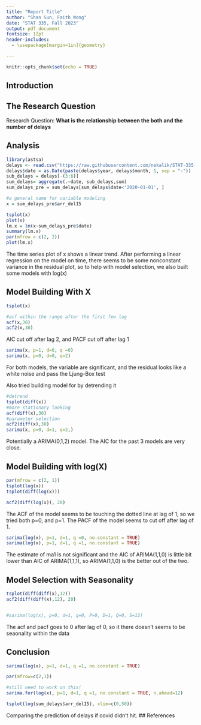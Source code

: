---
title: "Report Title"
author: "Shan Sun, Faith Wong"
date: "STAT 335, Fall 2023"
output: pdf_document
fontsize: 12pt
header-includes:
  - \usepackage[margin=1in]{geometry}

---

```{r setup, include=FALSE}
knitr::opts_chunk$set(echo = TRUE)
```

## Introduction

<!-- An introduction to the data and the problem would be a very good way to start. -->



## The Research Question

<!-- Clearly state your SINGLE RESEARCH QUESTION -->
Research Question: **What is the relationship between the both and the number of delays**

## Analysis

<!-- Your analysis goes here.  -->

<!-- Be sure to carefully select the plots and graphics that best support your analysis and conclusion. -->

```{r}
library(astsa)
delays <- read.csv("https://raw.githubusercontent.com/nekalik/STAT-335-Project/main/Airline_Delay_Cause.csv")
delays$date = as.Date(paste(delays$year, delays$month, 1, sep = "-"))
sub_delays = delays[-(3:6)]
sum_delays= aggregate(.~date, sub_delays,sum)
sum_delays_pre = sum_delays[sum_delays$date<'2020-01-01', ]
```


```{r}
#a general name for variable modeling
x = sum_delays_pre$arr_del15

tsplot(x)
plot(x)
lm.x = lm(x~sum_delays_pre$date)
summary(lm.x)
par(mfrow = c(2, 2))
plot(lm.x)
```

The time series plot of x shows a linear trend. After performing a linear regression on the model on time, there seems to be some nonconstant variance in the residual plot, so to help with model selection, we also built some models with log(x)


## Model Building With X
```{R}
tsplot(x)

#acf within the range after the first few lag
acf(x,30)
acf2(x,30)
```
AIC cut off after lag 2, and PACF cut off after lag 1

```{R}
sarima(x, p=1, d=0, q =0)
sarima(x, p=0, d=0, q=2)
```
For both models, the variable are significant, and the residual looks like a white noise and pass the Ljung-Box test

Also tried building model for by detrending it

```{R}
#detrend
tsplot(diff(x))
#more stationary looking
acf(diff(x),30)
#parameter selection
acf2(diff(x),30)
sarima(x, p=0, d=1, q=2,)
```
Potentially a ARIMA(0,1,2) model. The AIC for the past 3 models are very close. 


## Model Building with log(X)
```{R}
par(mfrow = c(2, 1))
tsplot(log(x))
tsplot(diff(log(x)))
```

```{r}
acf2(diff(log(x)), 20)
```
The ACF of the model seems to be touching the dotted line at lag of 1, so we tried both p=0, and p=1.
The PACF of the model seems to cut off after lag of 1. 

```{r}
sarima(log(x), p=1, d=1, q =0, no.constant = TRUE)
sarima(log(x), p=1, d=1, q =1, no.constant = TRUE)
```
The estimate of ma1 is not significant and the AIC of ARIMA(1,1,0) is little bit lower than AIC of ARIMA(1,1,1), so ARIMA(1,1,0) is the better out of the two. 

## Model Selection with Seasonality
```{r}
tsplot(diff(diff(x),12))
acf2(diff(diff(x),12), 20)


#sarima(log(x), p=0, d=1, q=0, P=0, D=1, Q=0, S=12)
```
The acf and pacf goes to 0 after lag of 0, so it there doesn't seems to be seaonality within the data

## Conclusion

<!-- Be sure to provide a clearly articulated answer to your research question that is well-supported by your analysis. -->

```{r}
sarima(log(x), p=1, d=1, q =1, no.constant = TRUE)

par(mfrow=c(2,1))

#still need to work on this!
sarima.for(log(x), p=1, d=1, q =1, no.constant = TRUE, n.ahead=12)

tsplot(log(sum_delays$arr_del15), xlim=c(0,50))
```

Comparing the prediction of delays if covid didn't hit.
## References

<!-- I'm not picky about reference style but references should be accurate and complete. If you want a style guide, use this one: [IEEE Style Guide](https://ieee-dataport.org/sites/default/files/analysis/27/IEEE%20Citation%20Guidelines.pdf) -->

